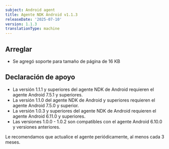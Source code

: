 ```yaml
---
subject: Android agent
title: Agente NDK Android v1.1.3
releaseDate: '2025-07-10'
version: 1.1.3
translationType: machine
---
```


## Arreglar

* Se agregó soporte para tamaño de página de 16 KB

## Declaración de apoyo

* La versión 1.1.1 y superiores del agente NDK de Android requieren el agente Android 7.5.1 y superiores.
* La versión 1.1.0 del agente NDK de Android y superiores requieren el agente Android 7.5.0 y superior.
* La versión 1.0.3 y superiores del agente NDK de Android requieren el agente Android 6.11.0 y superiores.
* Las versiones 1.0.0 - 1.0.2 son compatibles con el agente Android 6.10.0 y versiones anteriores.

Le recomendamos que actualice el agente periódicamente, al menos cada 3 meses.